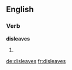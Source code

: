
==English==

===Verb===
'''disleaves'''

# {{en-third-person singular of|disleave}}

[[de:disleaves]]
[[fr:disleaves]]